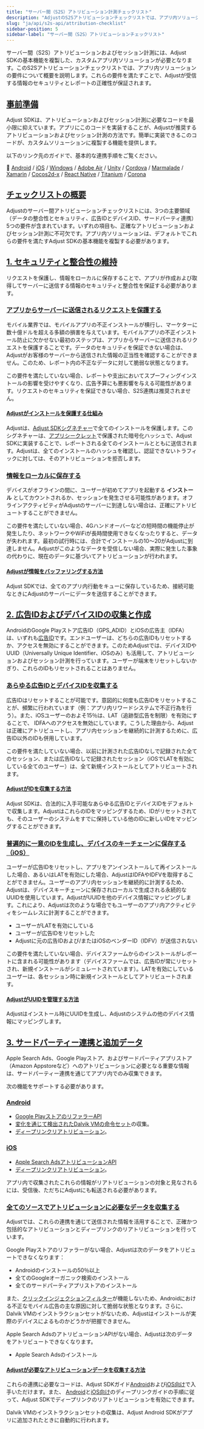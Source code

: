 ```yaml
---
title: "サーバー間（S2S）アトリビューション計測チェックリスト"
description: "AdjustのS2Sアトリビューションチェックリストでは、アプリ内ソリューションの要件について概要を説明します。"
slug: "ja/api/s2s-api/attribution-checklist"
sidebar-position: 5
sidebar-label: "サーバー間（S2S）アトリビューションチェックリスト"
---
```


サーバー間（S2S）アトリビューションおよびセッション計測には、Adjust SDKの基本機能を複製した、カスタムアプリ内ソリューションが必要となります。このS2Sアトリビューションチェックリストでは、アプリ内ソリューションの要件について概要を説明します。これらの要件を満たすことで、Adjustが受信する情報のセキュリティとレポートの正確性が保証されます。

## [事前準備](before-you-begin)

Adjust SDKは、アトリビューションおよびセッション計測に必要なコードを最小限に抑えています。アプリにこのコードを実装することが、Adjustが推奨するアトリビューションおよびセッション計測の方法です。簡単に実装できるこのコードが、カスタムソリューションに複製する機能を提供します。

以下のリンク先のガイドで、基本的な連携手順をご覧ください。

📖 [Android](/ja/sdk/android) / [iOS](/ja/sdk/ios) / [Windows](/ja/sdk/windows) / [Adobe Air](https://github.com/adjust/adobe_air_sdk#basic-integration) / [Unity](/ja/sdk/unity) / [Cordova](https://github.com/adjust/cordova_sdk#basic-integration) / [Marmalade](https://github.com/adjust/marmalade_sdk#basic-integration) / [Xamarin](https://github.com/adjust/xamarin_sdk#basic-integration) / [Cocos2d\-x](https://github.com/adjust/cocos2dx_sdk#basic-integration) / [React Native](/ja/sdk/react-native) / [Titanium](https://github.com/adjust/titanium_sdk#basic-integration) / [Corona](https://github.com/adjust/corona_sdk#basic-integration)

## [チェックリストの概要](checklist-overview)

Adjustのサーバー間アトリビューションチェックリストには、3つの主要領域（データの整合性とセキュリティ、広告IDとデバイスID、サードパーティ連携）5つの要件が含まれています。いずれの項目も、正確なアトリビューションおよびセッション計測に不可欠です。アプリ内ソリューションは、デフォルトでこれらの要件を満たすAdjust SDKの基本機能を複製する必要があります。

## [1\. セキュリティと整合性の維持](1-maintain-security-and-integrity)

リクエストを保護し、情報をローカルに保存することで、アプリが作成および取得してサーバーに送信する情報のセキュリティと整合性を保証する必要があります。

### [アプリからサーバーに送信されるリクエストを保護する](secure-app-to-server-requests)

モバイル業界では、モバイルアプリの不正インストールが横行し、マーケターに数十億ドルを超える多額の損害を与えています。モバイルアプリの不正インストール防止に欠かせない最初のステップは、アプリからサーバーに送信されるリクエストを保護することです。データのセキュリティを保証できない場合は、Adjustがお客様のサーバーから送信された情報の正当性を確認することができません。このため、レポート内の不正なデータに対して脆弱な状態となります。

この要件を満たしていない場合、レポートや支出においてスプーフィングインストールの影響を受けやすくなり、広告予算にも悪影響を与える可能性があります。リクエストのセキュリティを保証できない場合、S2S連携は推奨されません。

#### [Adjustがインストールを保護する仕組み](how-adjust-secures-installs)

Adjustは、[Adjust SDKシグネチャー](https://help.adjust.com/ja/article/sdk-signature)で全てのインストールを保護します。このシグネチャーは、[アプリシークレット](https://help.adjust.com/ja/article/sdk-signature#what-is-an-app-secret)で保護された暗号化ハッシュで、Adjust SDKに実装することで、レポートされる全てのインストールとともに送信されます。Adjustは、全てのインストールのハッシュを確認し、認証できないトラフィックに対しては、そのアトリビューションを拒否します。

### [情報をローカルに保存する](buffer-information-locally)

デバイスがオフラインの間に、ユーザーが初めてアプリを起動する **インストール** としてカウントされるか、セッションを発生させる可能性があります。オフラインアクティビティがAdjustのサーバーに到達しない場合は、正確にアトリビュートすることができません。

この要件を満たしていない場合、4Gハンドオーバーなどの短時間の機能停止が発生したり、ネットワークやWiFiが長時間使用できなくなったりすると、データが失われます。最初の試行時には、合計でインストールの10〜20がAdjustに到達しません。Adjustがこのようなデータを受信しない場合、実際に発生した事象の代わりに、現在のデータに基づいてアトリビューションが行われます。

#### [Adjustが情報をバッファリングする方法](how-adjust-buffers-information)

Adjust SDKでは、全てのアプリ内行動をキューに保存しているため、接続可能なときにAdjustのサーバーにデータを送信することができます。

## [2\. 広告IDおよびデバイスIDの収集と作成](2-collect-and-create-advertising-and-device-ids)

AndroidのGoogle Playストア広告ID（GPS_ADID）とiOSの広告主（IDFA）は、いずれも[広告ID](https://help.adjust.com/ja/article/device-identifiers#advertising-ids)です。エンドユーザーは、どちらの広告IDもリセットするか、アクセスを無効にすることができます。このためAdjustでは、デバイスIDやUUID（Universally Unique Identifier、iOSのみ）も活用して、アトリビューションおよびセッション計測を行っています。ユーザーが端末をリセットしないかぎり、これらのIDもリセットされることはありません。

### [あらゆる広告IDとデバイスIDを収集する](gather-every-possible-advertising-and-device-id)

広告IDはリセットすることが可能です。意図的に何度も広告IDをリセットすることが、頻繁に行われています（例：アプリ内リワードシステムで不正行為を行う）。また、iOSユーザーのおよそ15％は、LAT（追跡型広告を制限）を有効にすることで、 IDFAへのアクセスを無効にしています。こうした理由から、Adjustは正確にアトリビュートし、アプリ内セッションを継続的に計測するために、広告ID以外のIDも併用しています。

この要件を満たしていない場合、以前に計測された広告IDなしで記録された全てのセッション、または広告IDなしで記録されたセッション（iOSでLATを有効にしている全てのユーザー）は、全て新規インストールとしてアトリビュートされます。

#### [AdjustがIDを収集する方法](how-adjust-collects-ids)

Adjust SDKは、合法的に入手可能なあらゆる広告IDとデバイスIDをデフォルトで収集します。AdjustはこれらのIDをマッピングするため、IDがリセットされても、そのユーザーのシステムをすでに保持している他のIDに新しいIDをマッピングすることができます。

### [普遍的に一意のIDを生成し、デバイスのキーチェーンに保存する（iOS）](generate-a-universally-unique-identifier-and-persist-it-to-the-device-keychain-ios)

ユーザーが広告IDをリセットし、アプリをアンインストールして再インストールした場合、あるいはLATを有効にした場合、AdjustはIDFAやIDFVを取得することができません。ユーザーのアプリ内セッションを継続的に計測するため、Adjustは、デバイスキーチェーンに保存されローカルで生成される永続的なUUIDを使用しています。AdjustがUUIDを他のデバイス情報にマッピングします。これにより、Adjustは次のような場合でもユーザーのアプリ内アクティビティをシームレスに計測することができます。

-  ユーザーがLATを有効にしている
-  ユーザーが広告IDをリセットした
-  Adjustに元の広告IDおよび/またはiOSのベンダーID（IDFV）が送信されない

この要件を満たしていない場合、デバイスファームからのインストールがレポートに含まれる可能性があります（デバイスファームでは、広告IDが常にリセットされ、新規インストールがシミュレートされています）。LATを有効にしているユーザーは、各セッション時に新規インストールとしてアトリビュートされます。

#### [AdjustがUUIDを管理する方法](how-adjust-manages-uuids)

Adjustはインストール時にUUIDを生成し、Adjustのシステムの他のデバイス情報にマッピングします。

## [3\. サードパーティー連携と追加データ](3-third-party-integrations-and-additional-data)

Apple Search Ads、Google Playストア、およびサードパーティアプリストア（Amazon Appstoreなど）へのアトリビューションに必要となる重要な情報は、サードパーティー連携を通じてアプリ内でのみ収集できます。

次の機能をサポートする必要があります。

### [Android](android)

-  [Google PlayストアのリファラーAPI](https://developer.android.com/google/play/installreferrer/igetinstallreferrerservice.html)
-  [変化を通じて検出されたDalvik VMの命令セット](https://android.googlesource.com/platform/libcore/+/master/libart/src/main/java/dalvik/system/VMRuntime.java#109)の収集。
-  [ディープリンクリアトリビューション](https://developer.android.com/training/app-links/deep-linking.html)。

### [iOS](ios)

-  [Apple Search AdsアトリビューションAPI](https://searchads.apple.com/help/reporting/0028-apple-ads-attribution-api)
-  [ディープリンクリアトリビューション](https://developer.apple.com/library/content/documentation/General/Conceptual/AppSearch/UniversalLinks.html)。

アプリ内で収集されたこれらの情報がリアトリビューションの対象と見なされるには、受信後、ただちにAdjustにも転送される必要があります。

### [全てのソースでアトリビューションに必要なデータを収集する](collect-the-necessary-data-for-attribution-across-all-sources)

Adjustでは、これらの連携を通じて送信された情報を活用することで、正確かつ包括的なアトリビューションとディープリンクのリアトリビューションを行っています。

Google Playストアのリファラーがない場合、Adjustは次のデータをアトリビュートできなくなります：

-  Androidのインストールの50％以上
-  全てのGoogleオーガニック検索のインストール
-  全てのサードパーティアプリストアのインストール

また、[クリックインジェクションフィルター](https://help.adjust.com/ja/article/click-injection-filtering)が機能しないため、Androidにおける不正なモバイル広告の主な原因に対して脆弱な状態となります。さらに、Dalvik VMのインストラクションセットがないため、Adjustはインストールが実際のデバイスによるものかどうかが把握できません。

Apple Search AdsのアトリビューションAPIがない場合、Adjustは次のデータをアトリビュートできなくなります。

-  Apple Search Adsのインストール

#### [Adjustが必要なアトリビューションデータを収集する方法](how-adjust-collects-the-necessary-attribution-data)

これらの連携に必要なコードは、Adjust SDKガイド[Android](/ja/sdk/android)および[iOS向け](/ja/sdk/ios)で入手いただけます。また、 [Android](/ja/sdk/android/features/deep-links)と[iOS向け](/ja/sdk/ios/features/deep-links)のディープリンクガイドの手順に従って、Adjust SDKでディープリンクのリアトリビューションを有効にできます。

Dalvik VMのインストラクションセットの収集は、Adjust Android SDKがアプリに追加されたときに自動的に行われます。
